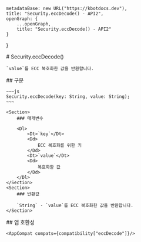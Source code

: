 
    metadataBase: new URL("https://kbotdocs.dev"),
    title: "Security.eccDecode() - API2",
    openGraph: {
        ...openGraph,
        title: "Security.eccDecode() - API2"
    }
}

<Section>
    # Security.eccDecode()

    `value`를 ECC 복호화한 값을 반환합니다.
</Section>
<Section>
    ## 구문

    ~~~js
    Security.eccDecode(key: String, value: String);
    ~~~

    <Section>
        ### 매개변수

        <Dl>
            <Dt>`key`</Dt>
            <Dd>
                ECC 복호화를 위한 키
            </Dd>
            <Dt>`value`</Dt>
            <Dd>
                복호화할 값
            </Dd>
        </Dl>
    </Section>
    <Section>
        ### 반환값

        `String` - `value`를 ECC 복호화한 값을 반환합니다.
    </Section>
</Section>
<Section>
    ## 앱 호환성

    <AppCompat compats={compatibility["eccDecode"]}/>
</Section>